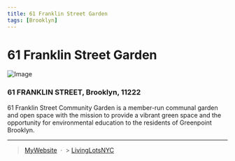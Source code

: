 ```yaml
---
title: 61 Franklin Street Garden
tags: [Brooklyn]
---
```


# 61 Franklin Street Garden
![Image](/Franklin.bmp)


### 61 FRANKLIN STREET, Brooklyn, 11222

61 Franklin Street Community Garden is a member-run communal garden and open space with the mission to provide a vibrant green space and the opportunity for environmental education to the residents of Greenpoint Brooklyn.


---

> [MyWebsite](https://61franklinstreetgarden.com/) &nbsp;&middot;&nbsp; > [LivingLotsNYC](https://livinglotsnyc.org/lot/3025710021/)
